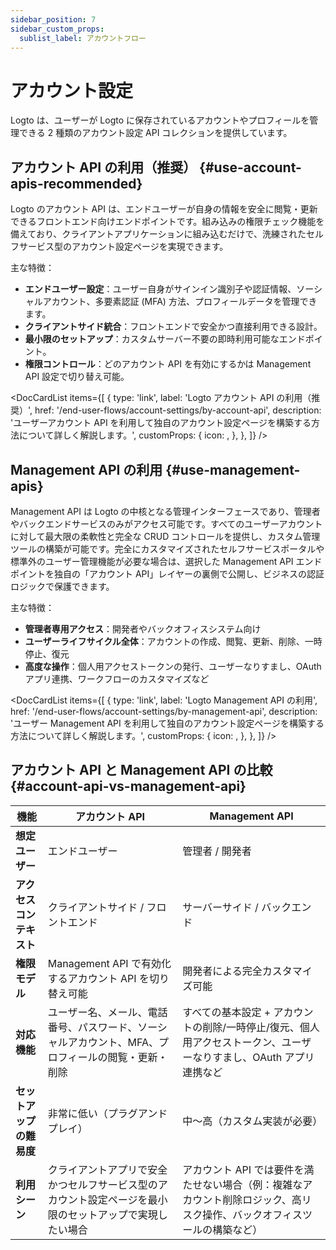 ```yaml
---
sidebar_position: 7
sidebar_custom_props:
  sublist_label: アカウントフロー
---
```



# アカウント設定

Logto は、ユーザーが Logto に保存されているアカウントやプロフィールを管理できる 2 種類のアカウント設定 API コレクションを提供しています。

## アカウント API の利用（推奨） \{#use-account-apis-recommended}

Logto のアカウント API は、エンドユーザーが自身の情報を安全に閲覧・更新できるフロントエンド向けエンドポイントです。組み込みの権限チェック機能を備えており、クライアントアプリケーションに組み込むだけで、洗練されたセルフサービス型のアカウント設定ページを実現できます。

主な特徴：

- **エンドユーザー設定**：ユーザー自身がサインイン識別子や認証情報、ソーシャルアカウント、多要素認証 (MFA) 方法、プロフィールデータを管理できます。
- **クライアントサイド統合**：フロントエンドで安全かつ直接利用できる設計。
- **最小限のセットアップ**：カスタムサーバー不要の即時利用可能なエンドポイント。
- **権限コントロール**：どのアカウント API を有効にするかは Management API 設定で切り替え可能。

<DocCardList
  items={[
    {
      type: 'link',
      label: 'Logto アカウント API の利用（推奨）',
      href: '/end-user-flows/account-settings/by-account-api',
      description:
        'ユーザーアカウント API を利用して独自のアカウント設定ページを構築する方法について詳しく解説します。',
      customProps: {
        icon: <GearIcon />,
      },
    },
  ]}
/>

## Management API の利用 \{#use-management-apis}

Management API は Logto の中核となる管理インターフェースであり、管理者やバックエンドサービスのみがアクセス可能です。すべてのユーザーアカウントに対して最大限の柔軟性と完全な CRUD コントロールを提供し、カスタム管理ツールの構築が可能です。完全にカスタマイズされたセルフサービスポータルや標準外のユーザー管理機能が必要な場合は、選択した Management API エンドポイントを独自の「アカウント API」レイヤーの裏側で公開し、ビジネスの認証ロジックで保護できます。

主な特徴：

- **管理者専用アクセス**：開発者やバックオフィスシステム向け
- **ユーザーライフサイクル全体**：アカウントの作成、閲覧、更新、削除、一時停止、復元
- **高度な操作**：個人用アクセストークンの発行、ユーザーなりすまし、OAuth アプリ連携、ワークフローのカスタマイズなど

<DocCardList
  items={[
    {
      type: 'link',
      label: 'Logto Management API の利用',
      href: '/end-user-flows/account-settings/by-management-api',
      description:
        'ユーザー Management API を利用して独自のアカウント設定ページを構築する方法について詳しく解説します。',
      customProps: {
        icon: <GearIcon />,
      },
    },
  ]}
/>

## アカウント API と Management API の比較 \{#account-api-vs-management-api}

| 機能                     | アカウント API                                                                                           | Management API                                                                                                            |
| ------------------------ | -------------------------------------------------------------------------------------------------------- | ------------------------------------------------------------------------------------------------------------------------- |
| **想定ユーザー**         | エンドユーザー                                                                                           | 管理者 / 開発者                                                                                                           |
| **アクセスコンテキスト** | クライアントサイド / フロントエンド                                                                      | サーバーサイド / バックエンド                                                                                             |
| **権限モデル**           | Management API で有効化するアカウント API を切り替え可能                                                 | 開発者による完全カスタマイズ可能                                                                                          |
| **対応機能**             | ユーザー名、メール、電話番号、パスワード、ソーシャルアカウント、MFA、プロフィールの閲覧・更新・削除      | すべての基本設定 + アカウントの削除/一時停止/復元、個人用アクセストークン、ユーザーなりすまし、OAuth アプリ連携など       |
| **セットアップの難易度** | 非常に低い（プラグアンドプレイ）                                                                         | 中〜高（カスタム実装が必要）                                                                                              |
| **利用シーン**           | クライアントアプリで安全かつセルフサービス型のアカウント設定ページを最小限のセットアップで実現したい場合 | アカウント API では要件を満たせない場合（例：複雑なアカウント削除ロジック、高リスク操作、バックオフィスツールの構築など） |
